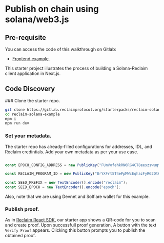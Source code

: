 


# Publish on chain using solana/web3.js

## Pre-requisite

You can access the code of this walkthrough on Gitlab:

- [Frontend example](https://gitlab.reclaimprotocol.org/starterpacks/reclaim-solana-example).

This starter project illustrates the process of building a Solana-Reclaim client application in Next.js.


## Code Discovery

<Steps>
### Clone the starter repo.

```bash copy
git clone https://gitlab.reclaimprotocol.org/starterpacks/reclaim-solana-example
cd reclaim-solana-example
npm i 
npm run dev
```

### Set your metadata.

The starter repo has already-filled configurations for addresses, IDL, and Reclaim credintials. Add your own metadata as per your use case.
```js copy 

const EPOCH_CONFIG_ADDRESS = new PublicKey("FUmVofehkRN6RG4CT8eeszswuqtDcZbCgVKMCQFLvgfY");

const RECLAIM_PROGRAM_ID = new PublicKey("8rYXFrtST4ePpMWcEqhazFyRG2DtCUqgtFmKT7FdjRyp");

const SEED_PREFIX = new TextEncoder().encode("reclaim");
const SEED_EPOCH = new TextEncoder().encode("epoch");

```

Also, note that we are using Devnet and Solflare wallet for this example.
### Publish proof.


As in [Reclaim React SDK](../js/frontend-example), our starter app shows a QR-code for you to scan and create proof. Upon successfull proof generation, A button with the text `Verify Proof` appears. Clicking this button prompts you to publish the obtained proof. 

</Steps>


